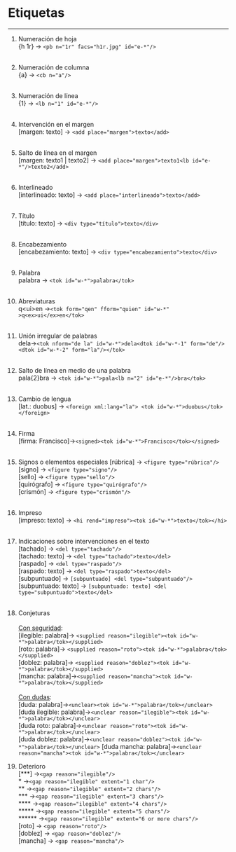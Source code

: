 # Etiquetas
***

1. Numeración de hoja   
  {h 1r} &rarr; ```<pb n="1r" facs="h1r.jpg" id="e-*"/>```
<br/>  
2. Numeración de columna  
   {a} &rarr; ```<cb n="a"/>```  
<br/>
3. Numeración de línea   
  {1} &rarr; ```<lb n="1" id="e-*"/>```
<br/>  
4. Intervención en el margen  
 [margen: texto] &rarr; ```<add place="margen">texto</add>```
<br/>  
5. Salto de línea en el margen    
[margen: texto1 | texto2] &rarr; ```<add place="margen">texto1<lb id="e-*"/>texto2</add>```
<br/>  
5. Interlineado  
[interlineado: texto] &rarr; ```<add place="interlineado">texto</add>```
<br/>  
6. Título  
[título: texto] &rarr; ```<div type="título">texto</div>```
<br/>  
7. Encabezamiento  
[encabezamiento: texto] &rarr; ```<div type="encabezamiento">texto</div>```
<br/>  
8. Palabra  
palabra &rarr; ```<tok id="w-*">palabra</tok>```
<br/>  
9. Abreviaturas  
q\<ui\>en &rarr;```<tok form="qen" fform="quien" id="w-*" >q<ex>ui</ex>en</tok>```
<br/>   
10. Unión irregular de palabras  
dela&rarr;```<tok nform="de la" id="w-*">dela<dtok id="w-*-1" form="de"/><dtok
id="w-*-2" form="la"/></tok>```
<br/>  
11. Salto de línea en medio de una palabra  
pala{2}bra &rarr; ```<tok id="w-*">pala<lb n="2" id="e-*"/>bra</tok>```
<br/>  
12. Cambio de lengua  
[lat.: duobus] &rarr; ```<foreign xml:lang="la">
<tok id="w-*">duobus</tok>
</foreign>```
<br/>  
13. Firma  
[firma: Francisco]&rarr;``` <signed><tok id="w-*">Francisco</tok></signed>```
<br/>  
14. Signos o elementos especiales
[rúbrica] &rarr; ```<figure type="rúbrica"/>```  
[signo] &rarr; ```<figure type="signo"/>```  
[sello] &rarr; ```<figure type="sello"/>```  
[quirógrafo] &rarr; ```<figure type="quirógrafo"/>```   
[crismón] &rarr; ```<figure type="crismón"/>``` 
<br/>  
15. Impreso  
[impreso: texto] &rarr; ```<hi rend="impreso"><tok id="w-*">texto</tok></hi>```
<br/>  
16. Indicaciones sobre intervenciones en el texto  
[tachado] &rarr; ```<del type="tachado"/>```  
[tachado: texto] &rarr; ```<del type="tachado">texto</del>```  
[raspado] &rarr; ```<del type="raspado"/>```  
[raspado: texto] &rarr; ```<del type="raspado">texto</del>```  
[subpuntuado] &rarr; ```[subpuntuado] <del type="subpuntuado"/>```  
[subpuntuado: texto] &rarr; ```[subpuntuado: texto] <del type="subpuntuado">texto</del>```
<br/>  
17. Conjeturas   
<br/> 
<ins>Con seguridad</ins>:  
[ilegible: palabra]&rarr; ```<supplied reason="ilegible"><tok id="w-*">palabra</tok></supplied>```  
[roto: palabra]&rarr; ```<supplied reason="roto"><tok id="w-*">palabra</tok></supplied>```  
[doblez: palabra]&rarr; ```<supplied reason="doblez"><tok id="w-*">palabra</tok></supplied>```  
[mancha: palabra]&rarr;```<supplied reason="mancha"><tok id="w-*">palabra</tok></supplied>```  
<br/> 
<ins>Con dudas</ins>:  
[duda: palabra]&rarr;``` <unclear><tok id="w-*">palabra</tok></unclear>```  
[duda ilegible: palabra]&rarr;```<unclear reason="ilegible"><tok id="w-*">palabra</tok></unclear> ```  
[duda roto: palabra]&rarr;```<unclear reason="roto"><tok id="w-*">palabra</tok></unclear> ```  
[duda doblez: palabra]&rarr;```<unclear reason="doblez"><tok id="w-*">palabra</tok></unclear> ```
[duda mancha: palabra]&rarr;```<unclear reason="mancha"><tok id="w-*">palabra</tok></unclear> ``` 
<br/>   

18. Deterioro  
[***] &rarr;```<gap reason="ilegible"/>```   
\* &rarr;```<gap reason="ilegible" extent="1 char"/> ```   
\*\* &rarr;``` <gap reason="ilegible" extent="2 chars"/>```   
\*\*\* &rarr;```<gap reason="ilegible" extent="3 chars"/> ```  
\*\*\*\* &rarr;``` <gap reason="ilegible" extent="4 chars"/>```  
\*\*\*\*\* &rarr;``` <gap reason="ilegible" extent="5 chars"/>```  
\*\*\*\*\*\* &rarr;``` <gap reason="ilegible" extent="6 or more chars"/>```  
[roto] &rarr; ```<gap reason="roto"/> ```  
[doblez] &rarr; ```<gap reason="doblez"/> ```  
[mancha] &rarr; ``` <gap reason="mancha"/>```  